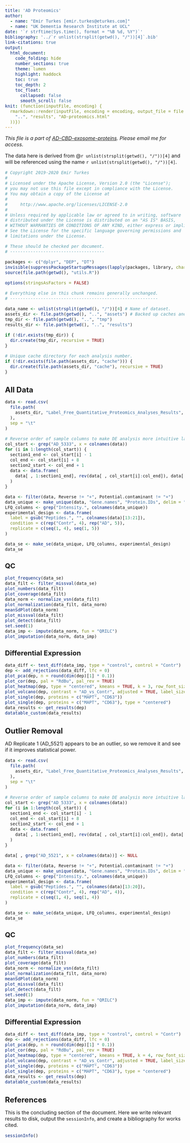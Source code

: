 ```yaml
---
title: 'AD Proteomics'
author:
  - name: "Emir Turkes [emir.turkes@eturkes.com]"
  - name: "UK Dementia Research Institute at UCL"
date: '`r strftime(Sys.time(), format = "%B %d, %Y")`'
bibliography: '../`r unlist(strsplit(getwd(), "/"))[4]`.bib'
link-citations: true
output:
  html_document:
    code_folding: hide
    number_sections: true
    theme: lumen
    highlight: haddock
    toc: true
    toc_depth: 2
    toc_float:
      collapsed: false
      smooth_scroll: false
knit: (function(inputFile, encoding) {
  rmarkdown::render(inputFile, encoding = encoding, output_file = file.path(
    "..", "results", "AD-proteomics.html"
  ))})
---
```


<style type="text/css">
body {font-size: 16px;}
h1.title {font-size: 35px;}
h1 {font-size: 24px;}
h2 {font-size: 22px;}
h3 {font-size: 20px;}
.toc-content {padding-left: 0px; padding-right: 0px;}
div.tocify {width: 100%;}
.tocify-subheader .tocify-item {font-size: 0.95em; padding-left: 25px; text-indent: 0;}
div.main-container {max-width: none; width: 100%;}
</style>

*This file is a part of [AD-CBD-exosome-proteins](https://github.com/eturkes/AD-CBD-exosome-proteins). Please email me for access.*

The data here is derived from @`r unlist(strsplit(getwd(), "/"))[4]` and will be referenced using the name `r unlist(strsplit(getwd(), "/"))[4]`.

```r
# Copyright 2019-2020 Emir Turkes
# 
# Licensed under the Apache License, Version 2.0 (the "License");
# you may not use this file except in compliance with the License.
# You may obtain a copy of the License at
# 
#     http://www.apache.org/licenses/LICENSE-2.0
# 
# Unless required by applicable law or agreed to in writing, software
# distributed under the License is distributed on an "AS IS" BASIS,
# WITHOUT WARRANTIES OR CONDITIONS OF ANY KIND, either express or implied.
# See the License for the specific language governing permissions and
# limitations under the License.

# These should be checked per document.
# -------------------------------------

packages <- c("dplyr", "DEP", "DT")
invisible(suppressPackageStartupMessages(lapply(packages, library, character.only = TRUE)))
source(file.path(getwd(), "utils.R"))

options(stringsAsFactors = FALSE)

# Everything else in this chunk remains generally unchanged.
# ----------------------------------------------------------

data_name <- unlist(strsplit(getwd(), "/"))[4] # Name of dataset.
assets_dir <- file.path(getwd(), "..", "assets") # Backed up caches and data.
tmp_dir <- file.path(getwd(), "..", "tmp")
results_dir <- file.path(getwd(), "..", "results")

if (!dir.exists(tmp_dir)) {
  dir.create(tmp_dir, recursive = TRUE)
}

# Unique cache directory for each analysis number.
if (!dir.exists(file.path(assets_dir, "cache"))) {
  dir.create(file.path(assets_dir, "cache"), recursive = TRUE)
}
```

# All Data

```r
data <- read.csv(
  file.path(
    assets_dir, "Label_Free_Quantitative_Proteomics_Analyses_Results", "proteinGroups.txt"
  ),
  sep = "\t"
)

# Reverse order of sample columns to make DE analysis more intuitive later.
col_start <- grep("AD_5333", x = colnames(data))
for (i in 1:length(col_start)) {
  section1_end <- col_start[i] - 1
  col_end <- col_start[i] + 8
  section2_start <- col_end + 1
  data <- data.frame(
    data[ , 1:section1_end], rev(data[ , col_start[i]:col_end]), data[ , section2_start:ncol(data)]
  )
}

data <- filter(data, Reverse != "+", Potential.contaminant != "+")
data_unique <- make_unique(data, "Gene.names", "Protein.IDs", delim = ";")
LFQ_columns <- grep("Intensity.", colnames(data_unique))
experimental_design <- data.frame(
  label = gsub("Peptides.", "", colnames(data)[13:21]),
  condition = c(rep("Contr", 4), rep("AD", 5)),
  replicate = c(seq(1, 4), seq(1, 5))
)

data_se <- make_se(data_unique, LFQ_columns, experimental_design)
data_se
```

## QC

```r
plot_frequency(data_se)
data_filt <- filter_missval(data_se)
plot_numbers(data_filt)
plot_coverage(data_filt)
data_norm <- normalize_vsn(data_filt)
plot_normalization(data_filt, data_norm)
meanSdPlot(data_norm)
plot_missval(data_filt)
plot_detect(data_filt)
set.seed(1)
data_imp <- impute(data_norm, fun = "QRILC")
plot_imputation(data_norm, data_imp)
```

## Differential Expression

```r
data_diff <- test_diff(data_imp, type = "control", control = "Contr")
dep <- add_rejections(data_diff, lfc = 0)
plot_pca(dep, n = round(dim(dep)[1] * 0.1))
plot_cor(dep, pal = "RdBu", pal_rev = TRUE)
plot_heatmap(dep, type = "centered", kmeans = TRUE, k = 3, row_font_size = 9)
plot_volcano(dep, contrast = "AD_vs_Contr", adjusted = TRUE, label_size = 4)
plot_single(dep, proteins = c("MAPT", "CD63"))
plot_single(dep, proteins = c("MAPT", "CD63"), type = "centered")
data_results <- get_results(dep)
datatable_custom(data_results)
```

# Outlier Removal

AD Replicate 1 (AD_5521) appears to be an outlier, so we remove it and see if it improves statistical power.

```r
data <- read.csv(
  file.path(
    assets_dir, "Label_Free_Quantitative_Proteomics_Analyses_Results", "proteinGroups.txt"
  ),
  sep = "\t"
)

# Reverse order of sample columns to make DE analysis more intuitive later.
col_start <- grep("AD_5333", x = colnames(data))
for (i in 1:length(col_start)) {
  section1_end <- col_start[i] - 1
  col_end <- col_start[i] + 8
  section2_start <- col_end + 1
  data <- data.frame(
    data[ , 1:section1_end], rev(data[ , col_start[i]:col_end]), data[ , section2_start:ncol(data)]
  )
}

data[ , grep("AD_5521", x = colnames(data))] <- NULL

data <- filter(data, Reverse != "+", Potential.contaminant != "+")
data_unique <- make_unique(data, "Gene.names", "Protein.IDs", delim = ";")
LFQ_columns <- grep("Intensity.", colnames(data_unique))
experimental_design <- data.frame(
  label = gsub("Peptides.", "", colnames(data)[13:20]),
  condition = c(rep("Contr", 4), rep("AD", 4)),
  replicate = c(seq(1, 4), seq(1, 4))
)

data_se <- make_se(data_unique, LFQ_columns, experimental_design)
data_se
```

## QC

```r
plot_frequency(data_se)
data_filt <- filter_missval(data_se)
plot_numbers(data_filt)
plot_coverage(data_filt)
data_norm <- normalize_vsn(data_filt)
plot_normalization(data_filt, data_norm)
meanSdPlot(data_norm)
plot_missval(data_filt)
plot_detect(data_filt)
set.seed(1)
data_imp <- impute(data_norm, fun = "QRILC")
plot_imputation(data_norm, data_imp)
```

## Differential Expression

```r
data_diff <- test_diff(data_imp, type = "control", control = "Contr")
dep <- add_rejections(data_diff, lfc = 0)
plot_pca(dep, n = round(dim(dep)[1] * 0.1))
plot_cor(dep, pal = "RdBu", pal_rev = TRUE)
plot_heatmap(dep, type = "centered", kmeans = TRUE, k = 4, row_font_size = 9)
plot_volcano(dep, contrast = "AD_vs_Contr", adjusted = TRUE, label_size = 4)
plot_single(dep, proteins = c("MAPT", "CD63"))
plot_single(dep, proteins = c("MAPT", "CD63"), type = "centered")
data_results <- get_results(dep)
datatable_custom(data_results)
```

# References

This is the concluding section of the document. Here we write relevant results to disk, output the `sessionInfo`, and create a bibliography for works cited.

```r
sessionInfo()
```

